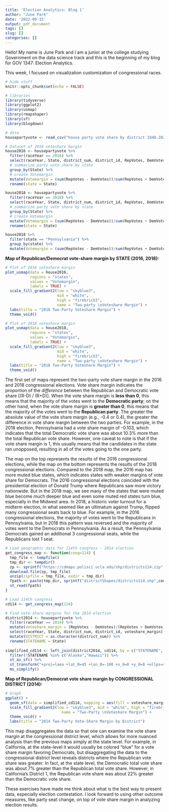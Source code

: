 ```yaml
---
title: 'Election Analytics: Blog 1'
author: "June Park"
date: '2022-09-15'
output: pdf_document
tags: []
slug: []
categories: []
---
```


Hello! My name is June Park and I am a junior at the college studying Government on the data science track and this is the beginning of my blog for GOV 1347: Election Analytics.

This week, I focused on visualization customization of congressional races. 

```r
# hide stuff
knitr::opts_chunk$set(echo = FALSE)

# libraries
library(tidyverse)
library(ggplot2)
library(usmap)
library(rmapshaper)
library(sf)
library(blogdown)

# data
housepartyvote <- read_csv("house party vote share by district 1948-2020.csv")
```

```r
# Dataset of 2018 voteshare margin
house2016 <- housepartyvote %>%
  filter(raceYear == 2016) %>%
  select(raceYear, State, district_num, district_id, RepVotes, DemVotes) %>%
  # summarize party vote share by state
  group_by(State) %>%
  # create Votemargin
  mutate(Votemargin = (sum(RepVotes - DemVotes))/sum(RepVotes + DemVotes)) %>%
  rename(state = State)

house2018 <- housepartyvote %>%
  filter(raceYear == 2018) %>%
  select(raceYear, State, district_num, district_id, RepVotes, DemVotes) %>%
  # summarize party vote share by state
  group_by(State) %>%
  # create Votemargin
  mutate(Votemargin = (sum(RepVotes - DemVotes))/sum(RepVotes + DemVotes)) %>%
  rename(state = State)

house2018 %>% 
  filter(state == "Pennsylvania") %>% 
  group_by(state) %>% 
  mutate(Votemargin = (sum(RepVotes - DemVotes))/sum(RepVotes + DemVotes))
```

**Map of Republican/Democrat vote-share margin by STATE (2016, 2018):**

```r
# Plot of 2016 voteshare margin
plot_usmap(data = house2016, 
           regions = "states", 
           values = "Votemargin",
           labels = TRUE) +
  scale_fill_gradient2(low = "skyblue3", 
                       mid = "white",
                       high = "firebrick3", 
                       name = "Two-party \nVoteshare Margin") +
  labs(title = "2016 Two-Party Voteshare Margin") +
  theme_void()

# Plot of 2018 voteshare margin
plot_usmap(data = house2018, 
           regions = "states", 
           values = "Votemargin",
           labels = TRUE) +
  scale_fill_gradient2(low = "skyblue3", 
                       mid = "white",
                       high = "firebrick3", 
                       name = "Two-party \nVoteshare Margin") +
  labs(title = "2018 Two-Party Voteshare Margin") +
  theme_void()

```

The first set of maps represent the two-party vote share margin in the 2016 and 2018 congressional elections. Vote share margin indicates the proportion of the *difference* between the Republican and Democratic vote share [(R-D) / (R+D)]. When the vote share margin is **less than 0**, this means that the majority of the votes went to the **Democratic party**; on the other hand, when the vote share margin is **greater than 0**, this means that the majority of the votes went to the **Republican party**. The greater the absolute value of the vote share margin (e.g., -0.4 or 0.4), the greater the difference in vote share margin between the two parties. For example, in the 2018 election, Pennsylvania had a vote share margin of -0.103, which indicates that the total Democratic vote share was about 10.3% more than the total Republican vote share. However, one caveat to note is that if the vote share margin is 1, this usually means that the candidates in the state ran unopposed, resulting in all of the votes going to the one party. 

The map on the top represents the results of the 2016 congressional elections, while the map on the bottom represents the results of the 2018 congressional elections. Compared to the 2018 map, the 2016 map has more muted blue states, which indicates states with weaker margins of vote share for Democrats. The 2016 congressional elections coincided with the presidential election of Donald Trump where Republicans saw more victory nationwide. But in the 2018 map, we see many of the states that were muted blue become much deeper blue and even some muted red states turn blue, especially in the Midwest area. In 2018, a historic voter turnout for a midterm election, in what seemed like an ultimatum against Trump, flipped many congressional seats back to blue. For example, in the 2016 congressional elections, the majority of votes went to the Republicans in Pennsylvania, but in 2018 this pattern was reversed and the majority of votes went to the Democrats in Pennsylvania. As a result, the Pennsylvania Democrats gained an additional 3 congressional seats, while the Republicans lost 1 seat. 

```r
# Load geographic data for 114th congress - 2014 election
get_congress_map <- function(cong=114) {
  tmp_file <- tempfile()
  tmp_dir <- tempdir()
  zp <- sprintf("https://cdmaps.polisci.ucla.edu/shp/districts114.zip",cong)
  download.file(zp, tmp_file)
  unzip(zipfile = tmp_file, exdir = tmp_dir)
  fpath <- paste(tmp_dir, sprintf("districtShapes/districts114.shp",cong), sep = "/")
  st_read(fpath)
}

# Load 114th congress
cd114 <- get_congress_map(114)

# Find vote-share margins for the 2014 election
district2014 <- housepartyvote %>%
  filter(raceYear == 2014) %>%
  mutate(voteshare_margin = (RepVotes - DemVotes)/(RepVotes + DemVotes)) %>%
  select(raceYear, State, district_num, district_id, voteshare_margin) %>%
  mutate(DISTRICT = as.character(district_num)) %>%
  rename(STATENAME = State)
  
simplified_cd114 <- left_join(district2014, cd114, by = c("STATENAME", "DISTRICT")) %>%
  filter(!STATENAME %in% c("Alaska","Hawaii")) %>%
  st_as_sf() %>%
  st_transform("+proj=laea +lat_0=45 +lon_0=-100 +x_0=0 +y_0=0 +ellps=sphere +units=m +no_defs") %>%
  ms_simplify()
```

**Map of Republican/Democrat vote share margin by CONGRESSIONAL DISTRICT (2014):**
```r
# Graph
ggplot() +
  geom_sf(data = simplified_cd114, mapping = aes(fill = voteshare_margin)) +
  scale_fill_gradient2(low = "skyblue3", mid = "white", high = "firebrick3", 
                         name = "Two-Party \nVoteshare Margin") +
  theme_void() +
  labs(title = "2014 Two-Party Vote-Share Margin by District")
```
This map disaggregates the data so that one can examine the vote share margin at the congressional district level, which allows for more nuanced analysis than the previous maps simply at the state level. For example, in California, at the state-level it would usually be colored “blue” for a vote share margin favoring Democrats, but disaggregating the data to the congressional district level reveals districts where the Republican vote share was greater. In fact, at the state level, the Democratic total vote share was about 7% greater than the Republican total vote share. However, in California’s District 1, the Republican vote share was about 22% greater than the Democratic vote share. 

These exercises have made me think about what is the best way to present data, especially election contestation. I look forward to using other outcome measures, like party seat change, on top of vote share margin in analyzing election results. 
